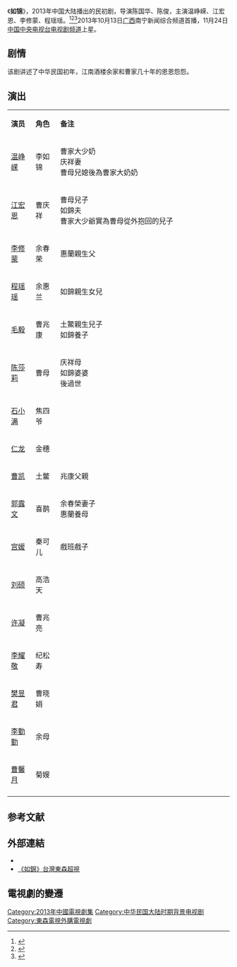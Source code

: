 {{电视节目信息框
| 名称     = 如锦
| 别名     = 风雨情满楼
| 英文名称 = <!-- ''{{lang|en| }}''  -->
| 图片     = Rujin poster.jpg
| 图说     = 海报
| 分类     = 历史剧
| 原创者   = 
| 导演     = 陈国华、陈俊
| 监制     = 张子扬、赵红梅
| 出品人   = 罗明、张苏洲、梁晓涛、魏昕
| 编剧     = 邓月娇、傅正辉
| 制作人   = 周亚平
| 摄影     = 
| 演出     = 温峥嵘<br>江宏恩<br>李修蒙<br>程瑶瑶
| 配音     =
| 旁白     = 
| 主题曲   = 
| 片尾曲   = 
| 插曲     = 
| 地区     = {{CHNML}}
| 语言     = 普通话
| 集数     = 40集
| 每集长   = 45分钟
| 制作公司 = 北京华鼎世纪国际文化有限公司<br>中国国际电视总公司
| 首播地区 = {{CHNML}}
| 电视网   =广西南宁新闻综合频道
| 开始     = 2013年10月13日 
| 结束     = 10月
| 首播地区1= {{CHNML}}
| 电视网1  = [[珠江频道|珠江频道]]
| 开始1    = 2013年11月11日
| 结束1    = 12月4日
| 先于     = 
| 后于     = 
| 相关剧集 = 
| 官方网站 = 
}}
《'''如锦'''》，2013年中国大陆播出的民初剧，导演陈国华、陈俊，主演温峥嵘、江宏恩、李修蒙、程瑶瑶。<ref>{{cite web |url=http://ent.sina.com.cn/v/m/2013-12-02/14524053209.shtml |title=《如锦》央八收官 婆媳联手重振家族 |accessdate=2014-09-29 |date=2013-12-02 |work=新浪 |archive-date=2014-10-06 |archive-url=https://web.archive.org/web/20141006072252/http://ent.sina.com.cn/v/m/2013-12-02/14524053209.shtml |dead-url=no }}</ref><ref>{{cite web|url= http://www.hunantv.com/c/20131125/1428579808.html|title= 温峥嵘新剧嫁豪门 《如锦》成“生育工具”|accessdate= 2014-09-29|date= 2013-11-25|work= 金鹰网|archive-date= 2014-10-06|archive-url= https://web.archive.org/web/20141006083518/http://www.hunantv.com/c/20131125/1428579808.html|dead-url= no}}</ref><ref>{{cite web |url=http://ent.sina.com.cn/v/m/2013-11-25/14234049177.shtml |title=《如锦》演家族混战 樊昱君成腹黑千金 |accessdate=2014-09-29 |date=2013-11-25 |work=新浪 |archive-date=2014-10-06 |archive-url=https://web.archive.org/web/20141006120113/http://ent.sina.com.cn/v/m/2013-11-25/14234049177.shtml |dead-url=no }}</ref>2013年10月13日[[广西壮族自治区|广西]]南宁新闻综合频道首播，11月24日[[中国中央电视台电视剧频道|中国中央电视台电视剧频道]]上星。

==剧情==
该剧讲述了中华民国初年，江南酒楼余家和曹家几十年的恩恩怨怨。

== 演出 ==
{|class="wikitable" width="50%"
|- style="background:cornflowerblue; color:white" align=center
|style="width:5%"|'''演员'''||style="width:5%"|'''角色'''||style="width:40%"|'''备注'''
|-
| [[温峥嵘|温峥嵘]] || 李如锦 || 曹家大少奶<br>庆祥妻<br>曹母兒媳後為曹家大奶奶
|-
| [[江宏恩|江宏恩]] ||  曹庆祥 || 曹母兒子<br>如錦夫<br>曹家大少爺實為曹母從外抱回的兒子
|- 
| [[李修蒙|李修蒙]] || 余春荣 || 惠蘭親生父
|- 
| [[程瑶瑶|程瑶瑶]] || 余惠兰 || 如錦親生女兒
|-
| [[毛毅|毛毅]] || 曹兆康 || 土鱉親生兒子<br>如錦養子
|-
| [[陈莎莉|陈莎莉]]  || 曹母 || 庆祥母<br>如錦婆婆<br>後過世
|-
| [[石小满|石小满]] || 焦四爷 ||  
|-
| [[仁龙|仁龙]] || 金穗 || 
|- 
| [[曹凯|曹凯]] || 土鳖 || 兆康父親
|- 
| [[郭露文|郭露文]] || 喜鹊 || 余春榮妻子<br>惠蘭養母
|-
| [[宫媛|宫媛]] || 秦可儿 || 戲班戲子
|-
| [[刘硕|刘硕]] || 高浩天 || 
|-
| [[许凝|许凝]] || 曹兆亮 || 
|-
| [[李耀敬|李耀敬]] || 纪松寿|| 
|- 
| [[樊昱君|樊昱君]] || 曹晓娟 || 
|- 
| [[李勤勤|李勤勤]] || 余母 || 
|-
| [[曹馨月|曹馨月]] || 菊嫂 || 
|-
|}

==参考文献==
{{reflist}}

==外部連結==
*{{douban}}
*[https://web.archive.org/web/20170325203014/http://blog.ebc.net.tw/apps/brocade/ 《如錦》台灣東森超視]

==電視劇的變遷==
{{電視節目的變遷	
|電視台= {{TWN}} [[東森超視|東森超視]]
|播放檔次= 每週一至週五 22:00 - 23:00
|節目名稱= 如錦<br>（2017年2月17日－4月7日）
|上一節目= [[忍冬艷薔薇|忍冬艷薔薇]]<br>（2016年12月16日－2017年2月16日）
|下一節目= [[深宅雪|深宅雪]]<br>（2017年4月19日－6月14日）
}}
{{2013年中國大陸古裝/民初電視劇}}
{{央视八套电视剧}}
{{DEFAULTSORT:Ru如}}
[[Category:2013年中國電視劇集|Category:2013年中國電視劇集]]
[[Category:中华民国大陆时期背景电视剧|Category:中华民国大陆时期背景电视剧]]
[[Category:東森電視外購電視劇|Category:東森電視外購電視劇]]